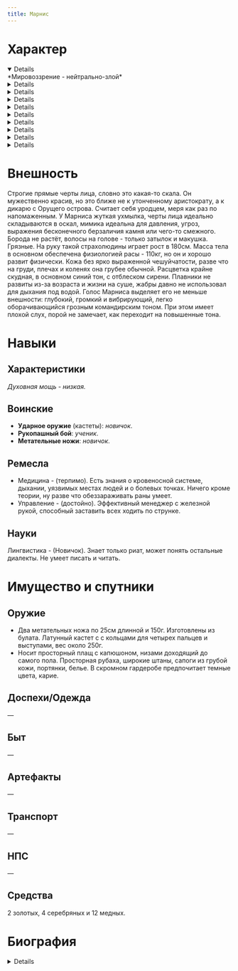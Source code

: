 ```yaml
---
title: Марнис
---
```


<CharacterCard data="heroes" name="Марнис" />

<NiheriaRuler/>

<Inventory name="Марнис"/>

# Характер
<Details open summary="Мировоззрение" >
    *Мировоззрение - нейтрально-злой*
</Details>
<Details summary="Религия" >
    Знает и все равно грешит, не уважает и мало во что ставит. Не было у него в жизни моментов, когда можно было прийти к Вере.
</Details>
<Details summary="Отношение к магии/технологиям, политические взгляды" >
    К политике чисто обывательское абсентеистское отношение. Имеет самые общие представления о доминионах и о Мордвине, о Луате, куда лучше знает про ситуацию в Архипелаге и знаком с Коркафтом. Магия - инструмент недоступный из-за безграмотности, технологии - инструмент недоступный из-за безденежья.
</Details>
<Details summary="Сильные и слабые стороны" >
    Решительный и всегда готовый идти напролом, отличный организатор со ставкой на железную дисциплину и жёсткую вертикаль. Вспыльчивый и злопамятный, жестокий, с явными проблемами в налаживании отношений.
</Details>
<Details summary="Жизненная цель" >
    *Хорошо жить.* То есть, вкусно есть, много заниматься сексом, получать одобрение, спать на человеческой кровати, а не на улице под дождем. Отгоняет от себя такие мысли, но хочет и быть частью общества, любить и быть любимым. Не потому что он хочет кому-то приносить радость, а потому что хочет эти отрады себе - не стоит тут искать непонятого альтруиста.
</Details>
<Details summary="Хобби" >
    Женщины и борьба, по раздельности. Имеет слабость к алкоголю, пьет часто, но не до поросячьего визга и лишь для поднятия настроения. В остальном не считает хобби чем-то нужным. У парня ограниченный кругозор, он всегда лишает себя свободного времени и ударяется либо в пьянство, либо берет женщин, либо кого-то избивает. Хлебом не корми, дай самоутвердиться в победах на кулаках.
</Details>
<Details summary="Страхи" >
    Прежде всего он боится остаться с собой наедине, ведь неприменно в голову начинают лезть мысли самой разной направленности. Порой это переосмысления, сама совесть. С рьяностью тушит все очаги вдумчивости и философии близ себя, чтобы не соблазняться. Нет для него ничего страшнее, чем дать этим мыслям вылиться во что-то большее.
</Details>
<Details summary="Неприязни" >
    Философы, романтики, чувственные мальчики и нежные девочки.
</Details>
<Details summary="Табу" >
    Старается не заключать договоров с кокетливыми женщинами, руководствуясь принципом "вид женской груди любое предложение превратит в приемлимое". Кокетливых мужчин считает за увечных на голову. Не имеет проблем с избиением женщин, детей, стариков, более слабых мужчин, если того требует работа. Может с ними попытаться договориться, угрожая словами, что можно считать за некую форму совести.
</Details>
<Details summary="Вредные привычки" >
    Бормочет, а то и ходит во сне. Абсолютно безобиден в таком состоянии и несёт чушь, иногда разбавленную откровениями и внезапной отрывистой философией, не сдерживаемой страхами. Порой в лунатизме находу создает языки, а его речь обогощается словами, которые он не вспомнит наяву.
</Details>

<NiheriaRuler/>

# Внешность
Строгие прямые черты лица, словно это какая-то скала. Он мужественно красив, но это ближе не к утонченному аристократу, а к дикарю с Орущего острова. Считает себя уродцем, меря как раз по напомаженным. У Марниса жуткая ухмылка, черты лица идеально складываются в оскал, мимика идеальна для давления, угроз, выражения бесконечного берзаличия камня или чего-то смежного. Борода не растёт, волосы на голове - только затылок и макушка. Грязные. На руку такой страхолюдины играет рост в 180см. Масса тела в основном обеспечена физиологией расы - 110кг, но он и хорошо развит физически. Кожа без ярко выраженной чешуйчатости, разве что на груди, плечах и коленях она грубее обычной. Расцветка крайне скудная, в основном синий тон, с отблеском сирени. Плавники не развиты из-за возраста и жизни на суше, жабры давно не использовал для дыхания под водой. Голос Марниса выделяет его не меньше внешности: глубокий, громкий и вибрирующий, легко оборачивающийся грозным командирским тоном. При этом имеет плохой слух, порой не замечает, как переходит на повышенные тона.

<NiheriaRuler/>

# Навыки
## Характеристики
*Духовная мощь - низкая.*

## Воинские
* **Ударное оружие** (кастеты): *новичок*.
* **Рукопашный бой**: *ученик*.
* **Метательные ножи**: *новичок*.

## Ремесла
* Медицина - (терпимо). Есть знания о кровеносной системе, дыхании, уязвимых местах людей и о болевых точках. Ничего кроме теории, ну разве что обеззараживать раны умеет.
* Управление - (достойно). Эффективный менеджер с железной рукой, способный заставить всех ходить по струнке.

## Науки
<BlockquoteBox text>
    Лингвистика - (Новичок). Знает только риат, может понять остальные диалекты. Не умеет писать и читать.
</BlockquoteBox>

<NiheriaRuler/>

# Имущество и спутники
## Оружие
* Два метательных ножа по 25см длинной и 150г. Изготовлены из булата. Латунный кастет с с кольцами для четырех пальцев и выступами, вес около 250г.
* Носит просторный плащ с капюшоном, низами доходящий до самого пола. Просторная рубаха, широкие штаны, сапоги из грубой кожи, портянки, белье. В скромном гардеробе предпочитает темные цвета, карие.

## Доспехи/Одежда
—

## Быт
—

## Артефакты
—

## Транспорт
—

## НПС
—

## Средства
2 золотых, 4 серебряных и 12 медных.

<NiheriaRuler/>

# Биография
<Details border={false} summary='Никогда не открывайте двери мериям, если вы - падкая на разврат женщина, и у вас нет снадобий, чтобы живот не вырос. Увы, мать Марниса, Сабейра, такой мудрости не знала, а еще она даже не подозревала, что плод-полукровка останется с ней. Отец ушел стремительно, семья от женщины отвернулась, а сама Сабейра свою ошибку презирала. Она никогда не теряла возможности напомнить, какой Марнис никчёмный и глупый кусок рыбьего помета, что он должен ей потому что родился и до сих пор жив. Эта женщина подарила миру слабого духом, боязливого и жестокого ребенка, который ни во что не ставит остальных. Работать с этим приходилось мадам Улице, а уж она-то имеет богатый опыт обращения с такими детишками. Марнис быстро угодил в шайку-лейку малых сорванцов, а он и в детстве был довольно крепким малым, который мог что-то противопоставить взрослым. Быстрый, сильный, смекалистый, он не умел только быть незаметным, а стало быть в кражах был абсолютно бесполезен. Он никогда не был вплотную повязан с коллективами, в которых был: страшный, неспособный исполнять самую главную работу, он был редко поднимаемым инструментом и не более. Это всегда злило юношу, а не имея ни единой живой души в своем кругу общения, он так и не понял многие тонкости человеческих отношений, не уяснил всякое о мире. Любые непонятки Марнис повадился еще с тех малых лет встречать гневом. Он будет колотить, пока все не станет совсем понятным - даже если по итогу останется очевидный труп.'>

Редко приходя домой, тепла Марнис и там не находил: вечно пьяная мать никогда не забывала сказать, какое он мерзкое разочарование. К четырнадцати годам так уже она запилила мозги сыну, что рассекла их, и парень ушел из дома. Жуткий и уже к тем малым годам внушительный габаритами тип сразу нашёл работенку в ближайшей забегаловке. Ранее шумное заведение, где матросня надиралась до поросячьего визга и устраивала мордобой, "Жжённая скорлупка" превратилась в милое заведение. Сказочное время: пили, шумели, никого не били, музыканты играли без опаски, а все дебоширы вылетали за двери как дерьмо, стекающее по сточным трубам прочь. Плохим времечко выдалось только для самого Марниса, ведь работал он едва не денно и ночно, а денег не оставалось вовсе. Конечно, ведь именно тогда он пристрастился к выпивке и стал постояльцем в храме жриц любви. Пиво делает мир проще и веселее, а у шлюх логика простейшая - распоряжение тем, что бог дал, ради выгоды. Долго такая идиллия продолжаться не могла. Когда же в потасовках появились первые проигрыши, а с тела от пропущенных ударов перестали сходить синяки, то Таран понял, что пора брать себя в руки, и ему хватило выдержки. Все удовольствия стали наградой, которые он должен давать себе только после чего-то знаменательного. Его шаги теперь отдавали железной выдержкой и дисциплинированностью, чего он будет требовать от каждой живой души. Никогда не служил и воинством не увлекался, но за выправку его прозвали Солдатиком, и прозвище Марнису не нравится. Он не понимает шуток, а что не понимает, то будет колотить пока не станет очевидным, даже если останется отбивная вместо шута

Тогда-то уже шестнадцатилетнему широкоплечему красавцу сделали предложение, от которого он решил не отказываться: банде мерий кровь из носу нужен был тот, кто может похвастаться физической силой. Грабят корабли в гавани, добычи много, платить обещали щедро. Они сдержали обещание перед Марнисом. Теперь сказка и банде, и ему самому: награбленное всегда в целости и сохранности, скупщики при виде такой морды ломом не рискуют выбивать скидки себе. Во второй банде за свою жизнь Марнис таки расцвел, наконец-то чувствуя себя частью чего-то. Он не находит себя полностью одиноким, хотя и среди мерий побаиваются гиганта со свинцово-тяжёлыми кулаками. Впрочем, с такими ребятами Солдатику уже не стыдно хотя бы пытаться подумать над непонятным: он не вырывает им языки за шутки и не пытается протиснуть им свой до отвратительного строгий порядок. Напротив, порой позволяет им показать, что "развеяться" - это больше, чем бабы и пьянство.
</Details>